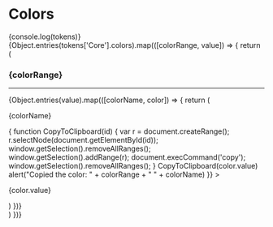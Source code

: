 
# Colors

<div  style={{minWidth: '50vw'}}>
{console.log(tokens)}
{Object.entries(tokens['Core'].colors).map(([colorRange, value]) => {
  return (
    <div key={`${colorRange}`}>
      <h3 style={{margin: '20px 0px 0px 0px', color: 'black'}}>{colorRange}</h3>
      <hr style={{margin: '0px', filter: 'contrast(600%) invert(0.7)', height: '2px' }}/>
      <div style={{display: 'flex', flexWrap: 'wrap'}}>
        {Object.entries(value).map(([colorName, color]) => {
          return (
            <div key={`${colorName}`} style={{display: 'flex', flexDirection: 'column', marginRight: '10px'}}>
              <p style={{margin: '0px'}}>{colorName}</p>
              <div
                style={{backgroundColor: color.value, height: '75px', width: '75px', display: 'flex', alignItems: 'end', justifyContent: 'center'}}
                onClick={()=> {
                  function CopyToClipboard(id)
                    {
                    var r = document.createRange();
                    r.selectNode(document.getElementById(id));
                    window.getSelection().removeAllRanges();
                    window.getSelection().addRange(r);
                    document.execCommand('copy');
                    window.getSelection().removeAllRanges();
                    }
                  CopyToClipboard(color.value)
                  alert("Copied the color: " + colorRange + " " + colorName)
                }}
              >
                <p style={{color: color.value, filter: 'contrast(600%) invert(0.7)', fontSize: '12px'}} id={color.value}>{color.value}</p>
              </div>
            </div>
          )
        })}
      </div>
    </div>
  )
})}
</div>
